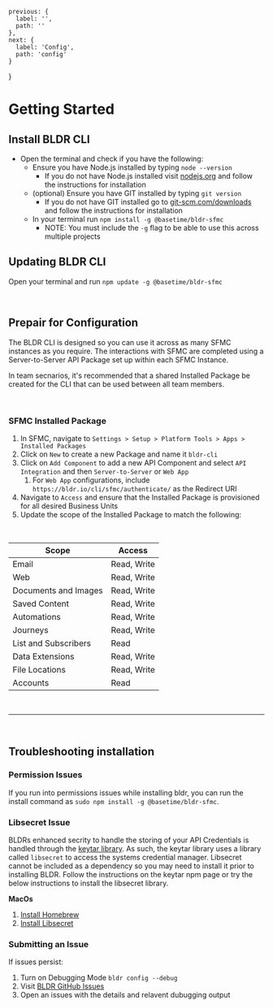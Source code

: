 
    previous: {
      label: '',
      path: ''
    },
    next: {
      label: 'Config',
      path: 'config'
    }
  }

 
# Getting Started
## Install BLDR CLI

- Open the terminal and check if you have the following:
    - Ensure you have Node.js installed by typing  `node --version`
        - If you do not have Node.js installed visit [nodejs.org](https://www.nodejs.org) and follow the instructions for installation
    - (optional) Ensure you have GIT installed by typing `git version` 
        - If you do not have GIT installed go to [git-scm.com/downloads](https://www.git-scm.com/downloads) and follow the instructions for installation
    - In your terminal run `npm install -g @basetime/bldr-sfmc`
        - NOTE: You must include the `-g` flag to be able to use this across multiple projects

## Updating BLDR CLI

Open your terminal and run `npm update -g @basetime/bldr-sfmc`

<br />

## Prepair for Configuration

The BLDR CLI is designed so you can use it across as many SFMC instances as you require. The interactions with SFMC are completed using a Server-to-Server API Package set up within each SFMC Instance. 

In team secnarios, it's recommended that a shared Installed Package be created for the CLI that can be used between all team members.

<br />

### SFMC Installed Package

1. In SFMC, navigate to `Settings > Setup > Platform Tools > Apps > Installed Packages`
2. Click on `New` to create a new Package and name it `bldr-cli`
3. Click on `Add Component` to add a new API Component and select `API Integration` and then `Server-to-Server` or `Web App`
   1. For `Web App` configurations, include `https://bldr.io/cli/sfmc/authenticate/` as the Redirect URI
4. Navigate to `Access` and ensure that the Installed Package is provisioned for all desired Business Units
5. Update the scope of the Installed Package to match the following:

<br />


|Scope                 | Access    |
| -------------------- | ----------- |
| Email                | Read, Write |
| Web                  | Read, Write |
| Documents and Images | Read, Write |
| Saved Content        | Read, Write |
| Automations          | Read, Write |
| Journeys             | Read, Write |
| List and Subscribers | Read        |
| Data Extensions      | Read, Write |
| File Locations       | Read, Write |
| Accounts             | Read        |

<br />

---

<br/>

## Troubleshooting installation

### Permission Issues
If you run into permissions issues while installing bldr, you can run the install command as `sudo npm install -g @basetime/bldr-sfmc`.

### Libsecret Issue
BLDRs enhanced secrity to handle the storing of your API Credentials is handled through the [keytar library](https://www.npmjs.com/package/keytar). As such, the keytar library uses a library called `libsecret` to access the systems credential manager. Libsecret cannot be included as a dependency so you may need to install it prior to installing BLDR. Follow the instructions on the keytar npm page or try the below instructions to install the libsecret library.

**MacOs**
1. [Install Homebrew](https://brew.sh/) 
2. [Install Libsecret](https://formulae.brew.sh/formula/libsecret#default)


### Submitting an Issue
If issues persist:
1. Turn on Debugging Mode `bldr config --debug`
2. Visit [BLDR GitHub Issues](https://github.com/basetime/bldr-sfmc/issues)
3. Open an issues with the details and relavent dubugging output

<br />

